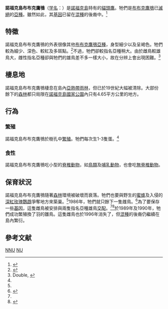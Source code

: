 {{subspeciesbox
| image = Norfolk Boobook.jpg
| status = EX
| extinct = 1996年
| status_ref = 
| genus = Ninox
| species = novaeseelandiae
| species_link = Morepork
| subspecies = undulata
| authority = ([[約翰·萊瑟姆|Latham]], 1801)
}}

'''諾福克島布布克鷹鴞'''（[[学名|学名]]：''{{lang|la|Ninox novaeseelandiae undulata}}''）是[[諾福克島|諾福克島]]特有的[[貓頭鷹|貓頭鷹]]。牠們是[[布布克鷹鴞|布布克鷹鴞]]已[[滅絕|滅絕]]的[[亞種|亞種]]。雖然如此，其[[基因|基因]]已留在[[混種|混種]]的後裔中。<ref name=GarnettCrowley>{{cite book en|author=Garnett, Stephen T.; & Crowley, Gabriel M.|year=2000|title=The Action Plan for Australian Birds 2000|publisher=Environment Australia|location=Canberra|id=ISBN 0-642-54683-5|url=http://www.environment.gov.au/biodiversity/threatened/publications/action/birds2000/index.html|access-date=2009-06-14|archive-date=2009-08-14|archive-url=https://web.archive.org/web/20090814112827/http://www.environment.gov.au/biodiversity/threatened/publications/action/birds2000/index.html|dead-url=no}}</ref>

==特徵==
諾福克島布布克鷹鴞的外表很像其他[[布布克鷹鴞|布布克鷹鴞]][[亞種|亞種]]，身型細少以及呈褐色。牠們較為細少、深色、較紅及多斑點。<ref name=Higgins>{{cite book en|author=Higgins, P.J. (ed)|year=1999|title=Handbook of Australian, New Zealand and Antarctic Birds.  Volume 4: Parrots to Dollarbird|publisher=Oxford University Press|location=Melbourne|id=ISBN 0-19-553071-3}}</ref>不過，牠們卻較指名亞種稍大。由於雌鳥較雄鳥大，雌性指名亞種卻與牠們的雄鳥差不多一樣大小，故在分辨上會出現困難。<ref name=DoubleOlsen>Double, {{cite journal en|author=Michael; & Olsen, Penny|year=1997|title=Simplified polymerase chain reaction (PCR)-based sexing assists conservation of an endangered owl, the Norfolk Island Boobook ''Ninox novaeseelandiae undulata''|journal=Bird Conservation International|volume=7|pages=283-286}}</ref>

==棲息地==
諾福克島布布克鷹鴞棲息在島內[[亞熱帶|亞熱帶]][[雨林|雨林]]，但已於19世紀大幅被清除。大部份餘下的[[森林|森林]]都只局限在[[諾福克島國家公園|諾福克島國家公園]]內只有4.65平方公里的地方。

==行為==
===繁殖===
諾福克島布布克鷹鴞於樹孔中[[繁殖|繁殖]]。牠們每次生1-3隻蛋。<ref name=Higgins/>

===食性===
諾福克島布布克鷹鴞吃小型的[[脊椎動物|脊椎動物]]，如[[鳥類|鳥類]]及[[哺乳動物|哺乳動物]]，也會吃[[無脊椎動物|無脊椎動物]]。

==保育狀況==
諾福克島布布克鷹鴞隨著[[森林|森林]]環境被破壞而衰落。牠們也要與野生的[[蜜蜂|蜜蜂]]及入侵的[[深紅玫瑰鸚鵡|深紅玫瑰鸚鵡]]爭奪地方來築巢。<ref name=GarnettCrowley/>1986年，牠們就只餘下一隻雌鳥。<ref name=Anon>{{Cite book en|author=Anon|year=2004|title=What the Environment Protection and Biodiversity Conservation Act 1999 (EPBC Act) means for Norfolk Island|publisher=Commonwealth of Australia|id=ISBN 0-642-55031-X|url=http://www.environment.gov.au/biodiversity/publications/norfolk-island/pubs/norfolk-island.pdf|deadurl=yes|archiveurl=https://web.archive.org/web/20081219143450/http://www.environment.gov.au/biodiversity/publications/norfolk-island/pubs/norfolk-island.pdf|archivedate=2008-12-19|access-date=2009-06-14}}</ref>為了要保存一些[[基因|基因]]，這隻雌鳥被安排與兩隻指名亞種雄鳥[[交配|交配]]。<ref name=DoubleOlsen/><ref name=Norman>{{Cite journal en|author=Norman, Janette; Olsen, Penny; & Christidis, Les.|year=1998|title=Molecular genetics confirms taxonomic affinities of the endangered Norfolk Island Bookbook Owl ''Ninox novaeseelandiae undulata''|url=https://archive.org/details/sim_biological-conservation_1998-10_86_1/page/33|journal=Biological Conservation|volume=86|issue=1|pages=33-36}}</ref>於1989年及1990年，牠們成功繁殖換了羽的雛鳥。這隻雌鳥也於1996年消失了，但[[混種|混種]]的後裔仍繼續在島內繁衍。

==參考文献==
{{reflist}}

{{Taxonbar|from=Q1107780}}

[[Category:絕滅物種|NNU]]
[[Category:鷹鴞屬|NU]]